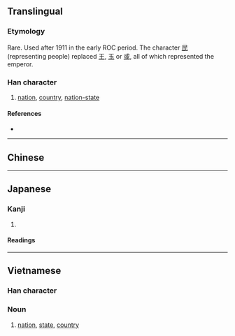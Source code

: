{{character info/new}}
{{also|𡆿}}
==Translingual==

===Etymology===
Rare. Used after 1911 in the early ROC period. The character [[民]] (representing people) replaced [[王]], [[玉]] or [[或]], all of which represented the emperor.

===Han character===
{{Han char|rn=31|rad=囗|as=05|sn=8|four=|canj=WRVP|ids=⿴囗民}}

# [[nation]], [[country]], [[nation-state]]

====References====
* {{Han ref|kx=0218.041|dkj=04750|dj=0446.050|hdz=10717.150|uh=56FB|ud=22267}}

----

==Chinese==
{{zh-see|國|v}}

----

==Japanese==

===Kanji===
{{ja-kanji|grade=|rs=囗05}}

# {{defn|lang=ja|sort=囗05}}

====Readings====
{{ja-readings
|goon=[[こく]] (koku)
|kanon=[[こく]] (koku)
|kun=[[くに]] (kuni)}}

----

==Vietnamese==

===Han character===
{{vi-hantu|[[quốc]]}}

===Noun===
{{vi-noun|sc=Hani}}

# [[nation]], [[state]], [[country]]